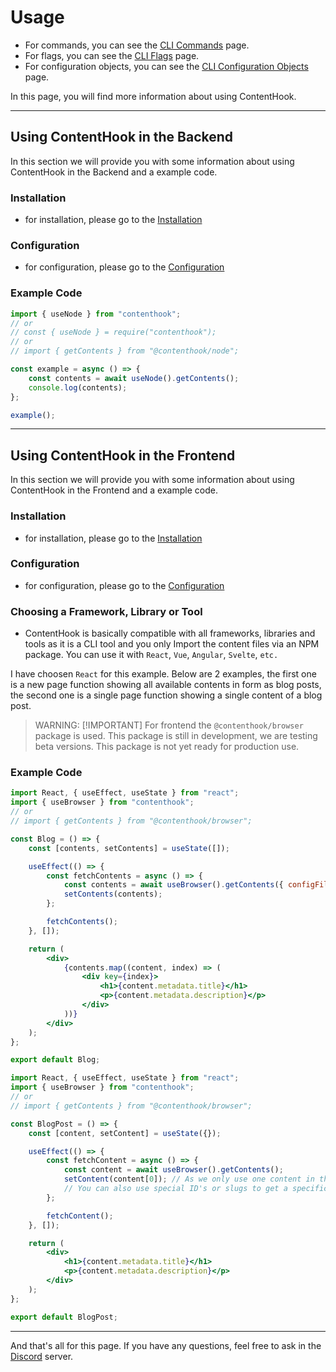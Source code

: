 # Usage

- For commands, you can see the [CLI Commands](/cli/commands) page.
- For flags, you can see the [CLI Flags](/cli/flags) page.
- For configuration objects, you can see the [CLI Configuration Objects](/config/object) page.

In this page, you will find more information about using ContentHook.

----

## Using ContentHook in the Backend
In this section we will provide you with some information about using ContentHook in the Backend and a example code.

### Installation
- for installation, please go to the [Installation](/installation)

### Configuration
- for configuration, please go to the [Configuration](/configuration)

### Example Code
```js copy
import { useNode } from "contenthook";
// or
// const { useNode } = require("contenthook");
// or
// import { getContents } from "@contenthook/node";

const example = async () => {
    const contents = await useNode().getContents();
    console.log(contents);
};

example();
```

----

## Using ContentHook in the Frontend
In this section we will provide you with some information about using ContentHook in the Frontend and a example code.

### Installation
- for installation, please go to the [Installation](/installation)

### Configuration
- for configuration, please go to the [Configuration](/configuration)

### Choosing a Framework, Library or Tool
- ContentHook is basically compatible with all frameworks, libraries and tools as it is a CLI tool and you only Import the content files via an NPM package. You can use it with `React`, `Vue`, `Angular`, `Svelte`, `etc.`

I have choosen `React` for this example. Below are 2 examples, the first one is a new page function showing all available contents in form as blog posts, the second one is a single page function showing a single content of a blog post.

> WARNING: [!IMPORTANT]
> For frontend the ``@contenthook/browser`` package is used. This package is still in development, we are testing beta versions. This package is not yet ready for production use.

### Example Code
```jsx copy
import React, { useEffect, useState } from "react";
import { useBrowser } from "contenthook";
// or
// import { getContents } from "@contenthook/browser";

const Blog = () => {
    const [contents, setContents] = useState([]);

    useEffect(() => {
        const fetchContents = async () => {
            const contents = await useBrowser().getContents({ configFileUrl: "https://example.com/contenthook.config.js" });
            setContents(contents);
        };

        fetchContents();
    }, []);

    return (
        <div>
            {contents.map((content, index) => (
                <div key={index}>
                    <h1>{content.metadata.title}</h1>
                    <p>{content.metadata.description}</p>
                </div>
            ))}
        </div>
    );
};

export default Blog;
```

```jsx copy
import React, { useEffect, useState } from "react";
import { useBrowser } from "contenthook";
// or
// import { getContents } from "@contenthook/browser";

const BlogPost = () => {
    const [content, setContent] = useState({});

    useEffect(() => {
        const fetchContent = async () => {
            const content = await useBrowser().getContents();
            setContent(content[0]); // As we only use one content in this example.
            // You can also use special ID's or slugs to get a specific content.
        };

        fetchContent();
    }, []);

    return (
        <div>
            <h1>{content.metadata.title}</h1>
            <p>{content.metadata.description}</p>
        </div>
    );
};

export default BlogPost;
```

----

And that's all for this page. If you have any questions, feel free to ask in the [Discord](https://contenthook.dev/redirects/discord) server.